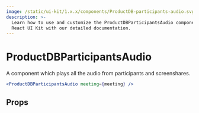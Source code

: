 ```yaml
---
image: /static/ui-kit/1.x.x/components/ProductDB-participants-audio.svg
description: >-
  Learn how to use and customize the ProductDBParticipantsAudio component in ProductDB's
  React UI Kit with our detailed documentation.
---
```


# ProductDBParticipantsAudio

A component which plays all the audio from participants and screenshares.

```jsx live
<ProductDBParticipantsAudio meeting={meeting} />
```

## Props

<PropsTable of="ProductDB-participants-audio" />

<head>
  <title>React UI Kit ProductDBParticipantsAudio</title>
</head>
